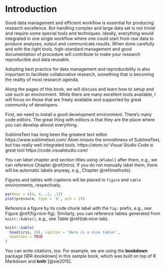 
# Introduction {#intro}

Good data management and efficient workflow is essential for producing research excellence. But handling complex and large data set is not trivial and require some special tools and techniques. Ideally, everything would integrated in one single workflow where one could start from raw data to produce analyses, output and communicate results. When done carefully and with the right tools, high-standard management and good documentation of procedure will contribute to make your research reproducible and data reusable.

Adopting best practice for data management and reproducibility is also important to facilitate collaborative research, something that is becoming the reality of most research agenda.

Along the pages of this book, we will discuss and learn how to setup and use such an environment. While there are many excellent tools available, I will focus on those that are freely available and supported by great community of developers.

First, we need to install a good development environment. There's many code editors. The great thing with editors is that they are the place where you can develop almost everything.

SublimeText has long been the greatest text editor https://www.sublimetext.com/
Atom misses the smoothness of SublimeText, but has really well integrated tools. https://atom.io/
Visual Studio Code is great tool https://code.visualstudio.com/


You can label chapter and section titles using `{#label}` after them, e.g., we can reference Chapter \@ref(intro). If you do not manually label them, there will be automatic labels anyway, e.g., Chapter \@ref(methods).

Figures and tables with captions will be placed in `figure` and `table` environments, respectively.

```r
par(mar = c(4, 4, .1, .1))
plot(pressure, type = 'b', pch = 19)
```

Reference a figure by its code chunk label with the `fig:` prefix, e.g., see Figure \@ref(fig:nice-fig). Similarly, you can reference tables generated from `knitr::kable()`, e.g., see Table \@ref(tab:nice-tab).

```r
knitr::kable(
  head(iris, 20), caption = 'Here is a nice table!',
  booktabs = TRUE
)
```

You can write citations, too. For example, we are using the **bookdown** package [@R-bookdown] in this sample book, which was built on top of R Markdown and **knitr** [@xie2015].
